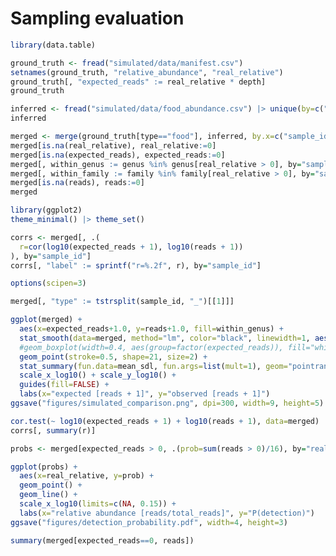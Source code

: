 # Sampling evaluation

```r
library(data.table)

ground_truth <- fread("simulated/data/manifest.csv")
setnames(ground_truth, "relative_abundance", "real_relative")
ground_truth[, "expected_reads" := real_relative * depth]
ground_truth
```

```r
inferred <- fread("simulated/data/food_abundance.csv") |> unique(by=c("sample_id", "matched_taxid"))
inferred
```

```r
merged <- merge(ground_truth[type=="food"], inferred, by.x=c("sample_id", "id"), by.y=c("sample_id", "matched_taxid"), all=T)
merged[is.na(real_relative), real_relative:=0]
merged[is.na(expected_reads), expected_reads:=0]
merged[, within_genus := genus %in% genus[real_relative > 0], by="sample_id"]
merged[, within_family := family %in% family[real_relative > 0], by="sample_id"]
merged[is.na(reads), reads:=0]
merged
```

```r
library(ggplot2)
theme_minimal() |> theme_set()

corrs <- merged[, .( 
  r=cor(log10(expected_reads + 1), log10(reads + 1))
), by="sample_id"]
corrs[, "label" := sprintf("r=%.2f", r), by="sample_id"]

options(scipen=3)

merged[, "type" := tstrsplit(sample_id, "_")[[1]]]

ggplot(merged) +
  aes(x=expected_reads+1.0, y=reads+1.0, fill=within_genus) +
  stat_smooth(data=merged, method="lm", color="black", linewidth=1, aes(group=1)) +
  #geom_boxplot(width=0.4, aes(group=factor(expected_reads)), fill="white", color="black", outlier.color=NA) +
  geom_point(stroke=0.5, shape=21, size=2) +
  stat_summary(fun.data=mean_sdl, fun.args=list(mult=1), geom="pointrange", aes(group=1), shape=23, fill="white") +
  scale_x_log10() + scale_y_log10() + 
  guides(fill=FALSE) +
  labs(x="expected [reads + 1]", y="observed [reads + 1]")
ggsave("figures/simulated_comparison.png", dpi=300, width=9, height=5)
```

```r
cor.test(~ log10(expected_reads + 1) + log10(reads + 1), data=merged)
corrs[, summary(r)]
```

```r
probs <- merged[expected_reads > 0, .(prob=sum(reads > 0)/16), by="real_relative"]

ggplot(probs) +
  aes(x=real_relative, y=prob) +
  geom_point() +
  geom_line() +
  scale_x_log10(limits=c(NA, 0.15)) +
  labs(x="relative abundance [reads/total_reads]", y="P(detection)")
ggsave("figures/detection_probability.pdf", width=4, height=3)
```


```r
summary(merged[expected_reads==0, reads])
```